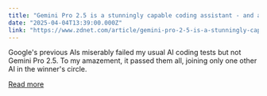 ```yaml
---
title: "Gemini Pro 2.5 is a stunningly capable coding assistant - and a big threat to ChatGPT"
date: "2025-04-04T13:39:00.000Z"
link: "https://www.zdnet.com/article/gemini-pro-2-5-is-a-stunningly-capable-coding-assistant-and-a-big-threat-to-chatgpt/"
---
```


Google's previous AIs miserably failed my usual AI coding tests but not Gemini Pro 2.5. To my amazement, it passed them all, joining only one other AI in the winner's circle.

[Read more](https://www.zdnet.com/article/gemini-pro-2-5-is-a-stunningly-capable-coding-assistant-and-a-big-threat-to-chatgpt/)
